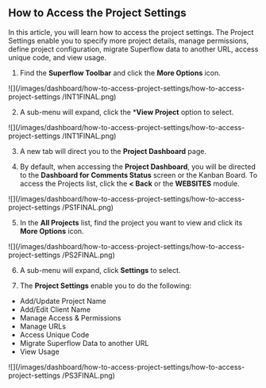 ## How to Access the Project Settings

In this article, you will learn how to access the project settings. The Project Settings enable you to specify more project details, manage permissions, define project configuration, migrate Superflow data to another URL, access unique code, and view usage.

1. Find the **Superflow Toolbar** and click the **More Options** icon.

<Frame>
![](/images/dashboard/how-to-access-project-settings/how-to-access-project-settings
/INT1FINAL.png)
</Frame>

2. A sub-menu will expand, click the ***View Project** option to select.

![](/images/dashboard/how-to-access-project-settings/how-to-access-project-settings
/INT1FINAL.png)
</Frame>

3. A new tab will direct you to the **Project Dashboard** page.

4. By default, when accessing the **Project Dashboard**, you will be directed to the **Dashboard for Comments Status** screen or the Kanban Board. To access the Projects list, click the **< Back** or the **WEBSITES** module.

![](/images/dashboard/how-to-access-project-settings/how-to-access-project-settings
/PS1FINAL.png)
</Frame>

5. In the **All Projects** list, find the project you want to view and click its **More Options** icon.

![](/images/dashboard/how-to-access-project-settings/how-to-access-project-settings
/PS2FINAL.png)
</Frame>

6. A sub-menu will expand, click **Settings** to select.

7. The **Project Settings** enable you to do the following:
- Add/Update Project Name
- Add/Edit Client Name
- Manage Access & Permissions
- Manage URLs
- Access Unique Code
- Migrate Superflow Data to another URL
- View Usage

![](/images/dashboard/how-to-access-project-settings/how-to-access-project-settings
/PS3FINAL.png)
</Frame>





